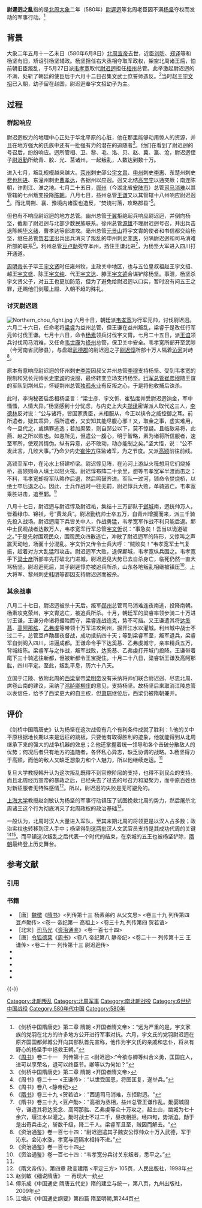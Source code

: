 {{Infobox Military Conflict
|image=
|caption=
|conflict=尉迟迥之乱
|date=580年六月十日至十月二十六日
|place=四川、中原
|result=杨坚大获全胜，为称帝铺平道路
|combatant1=[[北周|北周]]
|combatant2=北周叛军
|commander1=[[隋文帝|杨坚]]<br>[[韦孝宽|韦孝宽]]<br>[[楊素|楊素]]<br>[[高颎|高颎]]<br>[[梁睿|梁睿]]
|commander2=[[尉遲迥|尉遲迥]]<br>[[王謙_(北朝)|王谦]]<br>[[司馬消難|司馬消難]]
|strength1=最少20万
|strength2=最少23万
|casualties1=不詳
|casualties2=不详
|
}}

'''尉遲迥之亂'''指的是[[北周|北周]][[大象_(北周)|大象]]二年（580年）[[尉遲迥|尉遲迥]]等北周老臣因不满[[隋文帝|杨坚]]夺权而发动的军事行动。<ref>《剑桥中国隋唐史》第二章 隋朝 <开国者隋文帝>：“远为严重的是，宇文家族的党羽在北方的许多地方公开进行军事对抗。六月，宇文氏的党羽尉迟迥在原齐国国都邺城公开向其部队首先宣称，他作为宇文氏的亲戚和忠仆，将从有野心的杨坚手中拯救王朝。”</ref>
==背景==
大象二年五月十一乙未日（580年6月8日）[[北周宣帝|北周宣帝]]去世，近臣[[刘昉_(隋朝)|刘昉]]、[[郑译|郑译]]等和杨坚有旧，矫诏引杨坚辅政。杨坚担任右大丞相夺取军政权，架空北周诸王后，怕前朝旧臣叛乱，于5月27日派[[韦孝宽|韦孝宽]]取代[[尉迟迥|尉迟迥]]担任[[相州_(北周)|相州]]总管。此举激起尉迟迥的不满，处斩了朝廷的使臣后于六月十二日召集文武士庶誓师造反。<ref>《[[周书|周书]]》卷二十一　列传第十三 <尉迟迥>:“今欲与卿等纠合义勇，匡国庇人，进可以享荣名，退可以终臣节。卿等以为何如？”</ref>当时赵王[[宇文招|宇文招]]已入朝，幼子留在赵国，尉迟迥奉宇文招幼子为主。

==过程==
===群起响应===
尉迟迥权力的地理中心正处于华北平原的心脏，他在那里能够动用惊人的资源，并且在地方强大的氏族中还有一批强有力的潜在的追随者<ref name="《剑桥中国隋唐史》第二章 隋朝">《剑桥中国隋唐史》第二章 隋朝 <开国者隋文帝></ref>。他们在看到了尉迟迥的号召后，纷纷响应。迥所管相、卫、黎、毛、洺、贝、赵、冀、瀛、沧，尉迟迥侄子[[尉迟勤|尉迟勤]]所统青、胶、光、莒诸州，一起叛乱，人数达到数十万。

进入七月，叛乱规模越来越大。[[荥州|荥州]]刺史邵公[[宇文胄|宇文胄]]、[[申州|申州]]刺史[[李惠|李惠]]、东楚州刺史[[费也利进|费也利进]]、东潼州刺史[[曹孝达|曹孝达]]，各据州以应迥。迥又北结[[高宝宁|高宝宁]]以通突厥；南连陈朝，许割江、淮之地。七月二十五日，[[郧州|郧州]]（今湖北省[[安陆市|安陆市]]）总管[[司马消难|司马消难]]以其管辖的七州叛变投降[[陳_(南朝)|陈朝]]。八月七日，益州总管[[王謙_(北朝)|王谦]]又以其管辖十八州响应尉迟迥<ref>《周书》卷二十一 <王谦传>：“以世受国恩，将图匡复，遂举兵。”</ref>。而北周荆、襄、豫境内诸蛮也造反，“焚烧村落，攻略郡县”<ref>《周书》卷八 <静帝纪></ref>。

但也有不响应尉迟迥的地方总管。幽州总管[[于翼|于翼]]拒绝起兵响应尉迟迥，并倒向杨坚，截断了尉迟迥与北部少数民族联系。徐州总管[[源雄|源雄]]不理尉迟迥号召，并出兵击退陈朝[[毕义绪|毕义绪]]、曹孝达等部进攻。毫州总管[[元景山|元景山]]将宇文胄的使者和书信都交给杨坚，继任总管[[贺若谊|贺若谊]]出兵出兵消灭了叛乱的申州刺史[[李惠|李惠]]，分隔尉迟迥和司马消难所部的联系<ref>《[[隋书|隋书]]》卷三十九 <贺若谊>："西遏司马消难，东拒尉迥。"</ref>。利州总管[[豆卢勣|豆卢勣]]死守本州，挡住王谦北进<ref>《隋书》卷三十九 <豆卢勣>："高祖为丞相，益州总管王谦作乱。勣婴城固守，谦遣其将达奚念、高阿那肱、乙弗虔等众十万攻之，起土山，凿城为七十余穴，堰江水以灌之。勣时战士不过二千，昼夜相拒。经四旬，势渐迫。勣于是出奇兵击之，斩数千级，降二千人。梁睿军且至，贼因而解去。"</ref>，为杨坚大军进入四川打开通道。

[[周明帝|周明帝]]长子毕王[[宇文贤|宇文贤]]时任雍州牧，主政关中地区，也与五位皇叔祖赵王宇文招、越王[[宇文盛_(越王)|宇文盛]]、陈王[[宇文纯|宇文纯]]、代王[[宇文达|宇文达]]、滕王[[宇文逌|宇文逌]]合谋铲除杨坚。事泄，杨坚杀宇文贤父子，对五王也更加防范，但为了避免给尉迟迥以口实，暂时没有问五王之罪，还赐他们剑履上殿、入朝不趋的殊礼。

===讨灭尉迟迥===
[[File:Northern_chou_fight.jpg|right]]
六月十日，朝廷派[[韦孝宽|韦孝宽]]为行军元帅，讨伐尉迟迥。六月二十六日，任命老将[[梁睿|梁睿]]为益州总管，但王谦在益州叛乱，梁睿于是改任行军元帅讨伐王谦。七月十六日，命令[[杨素|杨素]]领兵讨伐宇文胄。七月二十五日，派[[王谊|王谊]]领兵讨伐司马消难，又任命[[韦世康|韦世康]]为[[绛州|绛州]]总管，保卫关中安全。韦孝宽所部开至武陟（今河南省武陟县），与盘踞[[武德郡|武德郡]]的尉迟迥之子[[尉迟惇|尉迟惇]]所部十万人隔着[[沁河_(黄河一级支流)|沁河]]对峙<ref>《资治通鉴》卷一百七十四：“尉迟迥遣其子魏安公惇帅众十万入武德，军于沁东。会沁水涨，孝宽与迥隔水相持不进。”</ref>。

原本有意响应尉迟迥的怀州刺史[[李崇_(广宗郡公)|李崇]]因叔父并州总管[[李穆_(北朝)|李穆]]支持杨坚、受到韦孝宽的限制和兄长元帅长史[[李询_(隋朝)|李询]]的说服，最终转变立场支持杨坚。[[行军总管|行军总管]][[崔彦穆|崔彦穆]]随王谊的军队到荆州后，怀疑荆州总管[[独孤永业|独孤永业]]有反叛之心，于是将他收捕后诛杀。

此时，李询秘密启丞相杨坚言：“梁士彦、宇文忻、崔弘度并受尉迟迥饷金，军中慅慅，人情大异。”杨坚感到十分忧虑，与内史上大夫[[郑译|郑译]]密谋派人取代这三人，[[李德林_(北朝)|李德林]]反对说：“公与诸将，皆国家贵臣，未相服从，今正以挟令之威控御之耳。前所遣者，疑其乖异，后所遣者，又安知其能尽腹心邪！又，取金之事，虚实难用，今一旦代之，或惧罪逃逸；若加縻絷，则自郧公以下，莫不惊疑。且临敌易将，此燕、赵之所以败也。如愚所见，但遣公一腹心，明于智略，素为诸将所信服者，速至军所，使观其情伪。纵有异意，必不敢动，动亦能制之矣。”坚大悟，说：“公不发此言，几败大事。”乃命少内史[[崔仲方|崔仲方]]往监诸军，为之节度。又派[[高颎|高颎]]前往前线。

高颎至军中，在沁水上搭建桥梁。尉迟惇见阵，在沁河上游纵火筏想用它们烧掉桥，高颎则命人填土以阻火筏。尉迟惇布阵二十余里，想等韦孝宽军半渡而击之；不料，韦孝宽却将军队略作后退，然后鸣鼓齐进。军队一过河，颎命令焚烧桥，以绝士卒后退之心。因此，士兵作战时一往无前，尉迟惇兵大败，单骑逃亡。韦孝宽乘胜进击，追至[[鄴|鄴]]。<ref>《资治通鉴》卷一百七十四</ref>

八月十七日，尉迟迥与尉迟惇及尉迟祐，集结十三万部队于[[邺城|邺城]]南，迥统帅万人，皆着绿巾、锦袄，号“黄龙兵”。尉迟勤统帅士卒五万，自青州增援而来，派三千骑先投入战场。尉迟迥麾下兵皆关中人，作战勇猛，韦孝宽军作战不利只能后退。鄴中士民观战者达数万人，韦孝宽军行军总管[[宇文忻|宇文忻]]说：“事急矣！吾当以诡道破之。”于是先射围观民众，围观民众四散逃亡，冲散了尉迟迥军的阵形，又惊叫之声震天动地，场面十分混乱。宇文忻又传令士兵大呼：“贼败矣！”韦孝宽军士气复振，趁着对方大乱猛烈攻击。尉迟迥军大败，退保鄴城，韦孝宽纵兵围之。韦孝宽手下[[梁士彦|梁士彦]]所部率先打破北门进城，尉迟迥见大势已去自杀身亡，临死仍然一直大骂杨坚。尉迟迥死后，其子尉遲惇亦被追兵所杀，山东各地叛乱相继被镇压<ref>《资治通鉴》卷一百七十四：“韦孝宽分兵讨关东叛者，悉平之。”</ref>。上大将军、黎州刺史[[韩明_(北周)|韩明]]等都因支持尉迟迥而被杀。

===其余战事===
八月二十七日，尉迟迥被杀十天后。叛军[[郧州|郧州]]总管司马消难连夜南逃，投降南朝。杨素攻克荥州，宇文胄逃亡，被追兵所杀。十月，朝廷军的梁睿率领步骑二十万进讨王谦，王谦分命诸将据险而守，梁睿连战连克，势不可挡。又王谦遣其将[[达奚惎|达奚惎]]、[[高阿那肱|高阿那肱]]、[[乙弗虔|乙弗虔]]等带领十万军进攻利州，掘开江水以灌城。利州城中战士不过二千，总管豆卢勣昼夜督战，成功抵抗四十天；等到梁睿军至，叛军退兵，梁睿军自剑阁入四川，进逼成都。王谦命令手下达奚惎、乙弗虔城守，亲率精兵五万，背城结陈。梁睿军与之作战，叛军战败，达奚惎、乙弗虔打开城门投降。王谦带着麾下三十骑逃往新都，但被新都令王宝捉住。十月二十八日，梁睿斩王谦及高阿那肱，四川平定。至此，叛乱平息，历六十八天。

立国于江陵、依附北周的[[西梁|西梁]]皇帝[[梁明帝|梁明帝]]没有采纳将帅们联合尉迟迥、尽忠北周、席卷山南的建议，采纳了[[鸿胪卿|鸿胪卿]][[柳庄|柳庄]]的意见，支持杨坚。故杨坚后来取消江陵总管以表信任，给予了西梁更大的自主权，但[[萧琮|萧琮]]继位后，西梁仍被隋朝兼并。

==评价== 
《剑桥中国隋唐史》认为杨坚在这次战役有几个有利条件成就了胜利：1.他的关中平原根据地长期以来是远征的跳板，只要他有取得胜利的迹象，他就能得到从北周继承下来的强大的战争机器的效忠；2.他还掌握着统一领导和各个击破分散敌人的优势；何况后者只有地方的追随者，各怀私心异志，缺乏协调的战略。3.杨坚得力于高颎，而他的敌人又缺乏想象力和个人魅力，所以他继续走运。<ref name="《剑桥中国隋唐史》第二章 隋朝"/>

复旦大学教授韩升认为这次叛乱既得不到官僚阶层的支持，也得不到民众的支持。而且北周经历宣帝的暴政之后，已经失去了过去的号召力和凝聚力，而中原百姓也对新征服者无特殊感情<ref>《隋文帝传》，第四章 政变建隋 <平定三方> 105页，人民出版社，1998年</ref>。所以，尉迟迥的失败是无可避免的。

[[上海大学|上海大学]]教授赵剑敏认为杨坚的军事行动镇压了试图挽救北周的势力，然后屠杀北周诸王这个行为彻底消灭了北周政权的政治基础<ref>赵剑敏《细说隋唐》 一 再现大一统</ref>。

一般认为，北周时汉人大量进入军队，至其末期北周的将领更是以汉人占多数；政治实权也转移到汉人手中；杨坚得到这两批汉人文武官员支持是其成功代周的关键<ref>傅乐成《中国通史 隋唐五代史》隋的建立与统一，第八页，九州出版社，2009年</ref><ref>江增庆《中国通史纲要》第四篇 隋至明朝,第244页</ref>。而平镇这次叛乱之后代表一个时代的结束，在京城的五王也被杨坚铲除，[[隋朝|隋朝]]最终登上历史舞台。

== 参考文献 ==
=== 引用 ===
{{Reflist}}

=== 书籍 ===
*［唐］[[魏徵|魏徵]]《[[隋书|隋书]]》<列传第十三 杨素弟约 从父文思> <卷三十九 列传第四 豆卢勣传> <卷一 帝纪第一 高祖上> <卷三十九 列传第四 贺若谊>
*［北宋］[[司马光|司马光]]《[[资治通鉴|资治通鉴]]》<卷一百七十四>
*［唐］[[令狐德棻|令狐德棻]]《[[周书|周书]]》<卷八 帝纪第八 静帝纪> <卷二十一 列传第十三 王谦传> <卷二十一 列传第十三 尉迟迥传>
* {{cite book|title=《隋文帝传》|author=韩升|publisher=人民出版社|isbn=7010028176|language=zh-hans|year=1998年}}
* {{cite book|title=《剑桥中国隋唐史》|author=崔瑞德等|publisher=中国社会科学出版社|isbn=7500405618|language=zh-hans|year=1990年}}
* {{cite book|title=《中国通史纲要》|author=江增庆}}
* {{cite book|title=《中国通史 隋唐五代史》|author=傅乐成|publisher=九州出版社|isbn=9787510800603|language=zh-hans|year=2009年}}
* {{cite book|title=《细说隋唐》|author=赵剑敏|publisher=上海人民出版社|isbn=9787208158016|language=zh-hans|year=2019年}}

{{-}}
{{南北朝歷史事件}}
{{隋朝歷史事件}}

[[Category:北朝叛乱|Category:北朝叛乱]]
[[Category:北周军事|Category:北周军事]]
[[Category:南北朝战役|Category:南北朝战役]]
[[Category:6世纪中国战役|Category:6世纪中国战役]]
[[Category:580年代中国|Category:580年代中国]]
[[Category:580年|Category:580年]]